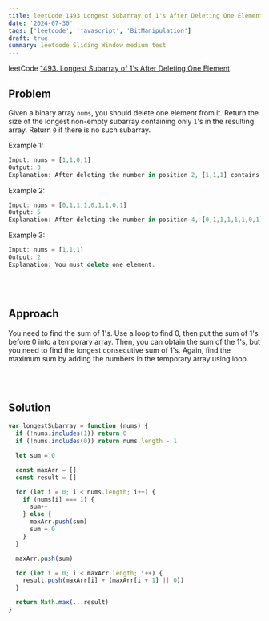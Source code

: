 ```yaml
---
title: leetCode 1493.Longest Subarray of 1's After Deleting One Element
date: '2024-07-30'
tags: ['leetcode', 'javascript', 'BitManipulation']
draft: true
summary: leetcode Sliding Window medium test
---
```


leetCode [1493. Longest Subarray of 1's After Deleting One Element](https://leetcode.com/problems/longest-subarray-of-1s-after-deleting-one-element/).

## Problem

Given a binary array `nums`, you should delete one element from it.
Return the size of the longest non-empty subarray containing only `1`'s in the resulting array. Return `0` if there is no such subarray.

Example 1:

```javascript
Input: nums = [1,1,0,1]
Output: 3
Explanation: After deleting the number in position 2, [1,1,1] contains 3 numbers with value of 1s.
```

Example 2:

```javascript
Input: nums = [0,1,1,1,0,1,1,0,1]
Output: 5
Explanation: After deleting the number in position 4, [0,1,1,1,1,1,0,1] longest subarray with value of 1s is [1,1,1,1,1].
```

Example 3:

```javascript
Input: nums = [1,1,1]
Output: 2
Explanation: You must delete one element.
```

<br></br>

## Approach

You need to find the sum of 1's. Use a loop to find 0, then put the sum of 1's before 0 into a temporary array. Then, you can obtain the sum of the 1's, but you need to find the longest consecutive sum of 1's.
Again, find the maximum sum by adding the numbers in the temporary array using loop.

<br></br>

## Solution

```javascript
var longestSubarray = function (nums) {
  if (!nums.includes(1)) return 0
  if (!nums.includes(0)) return nums.length - 1

  let sum = 0

  const maxArr = []
  const result = []

  for (let i = 0; i < nums.length; i++) {
    if (nums[i] === 1) {
      sum++
    } else {
      maxArr.push(sum)
      sum = 0
    }
  }

  maxArr.push(sum)

  for (let i = 0; i < maxArr.length; i++) {
    result.push(maxArr[i] + (maxArr[i + 1] || 0))
  }

  return Math.max(...result)
}
```

<br></br>
<br></br>
